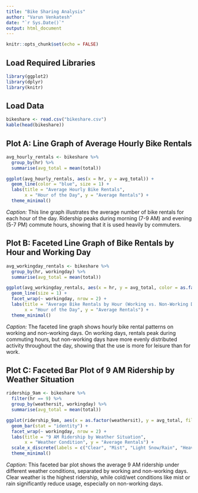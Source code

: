```yaml
---
title: "Bike Sharing Analysis"
author: "Varun Venkatesh"
date: "`r Sys.Date()`"
output: html_document
---
```


```r
knitr::opts_chunk$set(echo = FALSE)
```

## Load Required Libraries
```r
library(ggplot2)
library(dplyr)
library(knitr)
```

## Load Data
```r
bikeshare <- read.csv("bikeshare.csv")
kable(head(bikeshare))
```

## Plot A: Line Graph of Average Hourly Bike Rentals
```r
avg_hourly_rentals <- bikeshare %>%
  group_by(hr) %>%
  summarise(avg_total = mean(total))

ggplot(avg_hourly_rentals, aes(x = hr, y = avg_total)) +
  geom_line(color = "blue", size = 1) +
  labs(title = "Average Hourly Bike Rentals",
       x = "Hour of the Day", y = "Average Rentals") +
  theme_minimal()
```

*Caption:* This line graph illustrates the average number of bike rentals for each hour of the day. Ridership peaks during morning (7-9 AM) and evening (5-7 PM) commute hours, showing that it is used heavily by commuters.

## Plot B: Faceted Line Graph of Bike Rentals by Hour and Working Day
```r
avg_workingday_rentals <- bikeshare %>%
  group_by(hr, workingday) %>%
  summarise(avg_total = mean(total))

ggplot(avg_workingday_rentals, aes(x = hr, y = avg_total, color = as.factor(workingday))) +
  geom_line(size = 1) +
  facet_wrap(~ workingday, nrow = 2) +
  labs(title = "Average Bike Rentals by Hour (Working vs. Non-Working Day)",
       x = "Hour of the Day", y = "Average Rentals") +
  theme_minimal()
```

*Caption:* The faceted line graph shows hourly bike rental patterns on working and non-working days. On working days, rentals peak during commuting hours, but non-working days have more evenly distributed activity throughout the day, showing that the use is more for leisure than for work.

## Plot C: Faceted Bar Plot of 9 AM Ridership by Weather Situation
```r
ridership_9am <- bikeshare %>%
  filter(hr == 9) %>%
  group_by(weathersit, workingday) %>%
  summarise(avg_total = mean(total))

ggplot(ridership_9am, aes(x = as.factor(weathersit), y = avg_total, fill = as.factor(weathersit))) +
  geom_bar(stat = "identity") +
  facet_wrap(~ workingday, nrow = 2) +
  labs(title = "9 AM Ridership by Weather Situation",
       x = "Weather Condition", y = "Average Rentals") +
  scale_x_discrete(labels = c("Clear", "Mist", "Light Snow/Rain", "Heavy Rain/Snow")) +
  theme_minimal()
```

*Caption:* This faceted bar plot shows the average 9 AM ridership under different weather conditions, separated by working and non-working days. Clear weather is the highest ridership, while cold/wet conditions like mist or rain significantly reduce usage, especially on non-working days.
